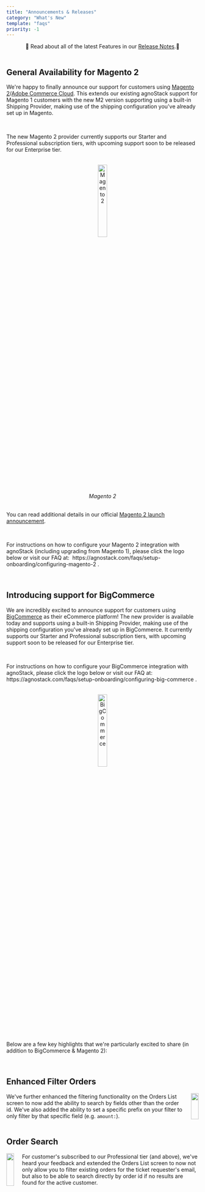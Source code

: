 ```yaml
---
title: "Announcements & Releases"
category: "What's New"
template: "faqs"
priority: -1
---
```


<Well isRecessed>
  <center>
    📣 Read about all of the latest Features in our <a href="/release-notes">Release Notes</a>.📣 
  </center>
</Well>

<br/>

## General Availability for Magento 2

We're happy to finally announce our support for customers using <a href="https://www.adobe.com/commerce/magento.html" target="_blank">Magento 2</a>/<a href="https://www.adobe.com/commerce/magento/enterprise.html" target="_blank">Adobe Commerce Cloud</a>. This extends our existing agnoStack support for Magento 1 customers with the new M2 version supporting using a built-in Shipping Provider, making use of the shipping configuration you've already set up in Magento.

<br/>

The new Magento 2 provider currently supports our Starter and Professional subscription tiers, with upcoming support soon to be released for our Enterprise tier.

<br/>

<center>
  <a href="/faqs/faqs/setup-onboarding/configuring-magento-2" class="logo">
    <img
      width="22%"
      title="Magento 2"
      src="/images/magento-logo.svg"
      data-canonical-src="/images/magento-logo.svg"
    />
  </a>
</center>

<center>
  <i>Magento 2</i>
</center>

<br/>

You can read additional details in our official <a href="/press-releases/magento-2-zendesk-integration">Magento 2 launch announcement</a>.

<br/>

<p>For instructions on how to configure your Magento 2 integration with agnoStack (including upgrading from Magento 1), please click the logo below or visit our FAQ at:&nbsp;
<Anchor href="/faqs/setup-onboarding/configuring-magento-2">
  https://agnostack.com/faqs/setup-onboarding/configuring-magento-2
</Anchor>.</p>

<br/>

## Introducing support for BigCommerce

We are incredibly excited to announce support for customers using <a href="https://www.bigcommerce.com" target="_blank">BigCommerce</a> as their eCommerce platform! The new provider is available today and supports using a built-in Shipping Provider, making use of the shipping configuration you've already set up in BigCommerce. It currently supports our Starter and Professional subscription tiers, with upcoming support soon to be released for our Enterprise tier.

<br/>

<p>For instructions on how to configure your BigCommerce integration with agnoStack, please click the logo below or visit our FAQ at:&nbsp; 
<Anchor href="/faqs/setup-onboarding/configuring-big-commerce">
  https://agnostack.com/faqs/setup-onboarding/configuring-big-commerce
</Anchor>.</p>

<br/>

<center>
  <a href="/faqs/setup-onboarding/configuring-big-commerce" class="logo">
    <img
      width="22%"
      title="BigCommerce"
      src="/images/bigcommerce-logo.svg"
      data-canonical-src="/images/bigcommerce-logo.svg"
    />
  </a>
</center>

<br/>
<br/>

Below are a few key highlights that we're particularly excited to share (in addition to BigCommerce & Magento 2):

<br/>

## Enhanced Filter Orders

<div class="columns">
  <div class="full">
    We've further enhanced the filtering functionality on the Orders List screen to now add the ability to search by fields other than the order id. We've also added the ability to set a specific prefix on your filter to only filter by that specific field (e.g. <code>amount:</code>).
  </div>
  <div class="third right">
    <img
      class="border"
      width="100%"
      src="/images/features-orders-filter-screenshot.png"
      data-canonical-src="/images/features-orders-filter-screenshot.png"
    />
  </div>
</div>

<br/>

## Order Search

<div class="columns">
  <div class="third left">
    <img
      class="border"
      width="100%"
      src="/images/features-order-search-screenshot.png"
      data-canonical-src="/images/features-order-search-screenshot.png"
    />
  </div>
  <div class="full">
    For customer's subscribed to our Professional tier (and above), we've heard your feedback and extended the Orders List screen to now not only allow you to filter existing orders for the ticket requester's email, but also to be able to search directly by order id if no results are found for the active customer.
  </div>
</div>
